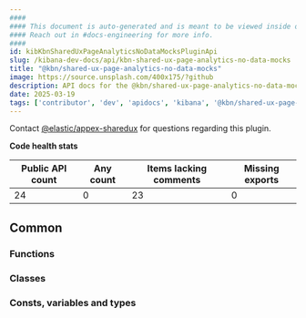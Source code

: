 ```yaml
---
####
#### This document is auto-generated and is meant to be viewed inside our experimental, new docs system.
#### Reach out in #docs-engineering for more info.
####
id: kibKbnSharedUxPageAnalyticsNoDataMocksPluginApi
slug: /kibana-dev-docs/api/kbn-shared-ux-page-analytics-no-data-mocks
title: "@kbn/shared-ux-page-analytics-no-data-mocks"
image: https://source.unsplash.com/400x175/?github
description: API docs for the @kbn/shared-ux-page-analytics-no-data-mocks plugin
date: 2025-03-19
tags: ['contributor', 'dev', 'apidocs', 'kibana', '@kbn/shared-ux-page-analytics-no-data-mocks']
---
```




Contact [@elastic/appex-sharedux](https://github.com/orgs/elastic/teams/appex-sharedux) for questions regarding this plugin.

**Code health stats**

| Public API count  | Any count | Items lacking comments | Missing exports |
|-------------------|-----------|------------------------|-----------------|
| 24 | 0 | 23 | 0 |

## Common

### Functions
<DocDefinitionList data={kbnSharedUxPageAnalyticsNoDataMocksObj.common.functions}/>

### Classes
<DocDefinitionList data={kbnSharedUxPageAnalyticsNoDataMocksObj.common.classes}/>

### Consts, variables and types
<DocDefinitionList data={kbnSharedUxPageAnalyticsNoDataMocksObj.common.misc}/>

